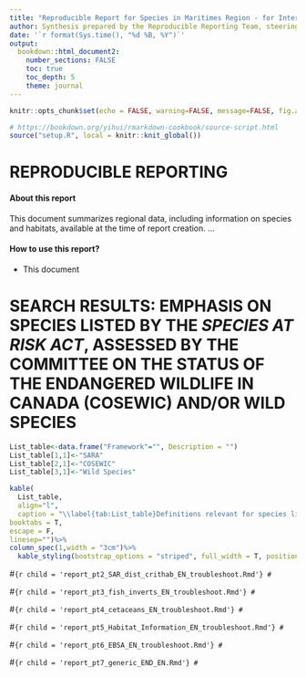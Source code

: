 ```yaml
---
title: "Reproducible Report for Species in Maritimes Region - for Internal DFO use only"
author: Synthesis prepared by the Reproducible Reporting Team, steering committee and advisors.
date: '`r format(Sys.time(), "%d %B, %Y")`'
output:
  bookdown::html_document2:
    number_sections: FALSE
    toc: true
    toc_depth: 5
    theme: journal
---
```

<style>
table {background-color: white !important;color: black !important;}
caption {color: black !important;}
a:link {color: #002080;}
a:visited {color: #008040;}
a:hover {color: #006080;}
</style>

```r
knitr::opts_chunk$set(echo = FALSE, warning=FALSE, message=FALSE, fig.align="left")
```

```r
# https://bookdown.org/yihui/rmarkdown-cookbook/source-script.html
source("setup.R", local = knitr::knit_global())
```

# **REPRODUCIBLE REPORTING**    

#### **About this report**    

This document summarizes regional data, including information on species and habitats, available at the time of report creation. …
 
#### **How to use this report?**    

  -  This document

# **SEARCH RESULTS: EMPHASIS ON SPECIES LISTED BY THE <i>SPECIES AT RISK ACT</i>, ASSESSED BY THE COMMITTEE ON THE STATUS OF THE ENDANGERED WILDLIFE IN CANADA (COSEWIC) AND/OR WILD SPECIES**    

```r
List_table<-data.frame("Framework"="", Description = "")
List_table[1,1]<-"SARA"
List_table[2,1]<-"COSEWIC"
List_table[3,1]<-"Wild Species"
```
```r
kable(
  List_table,
  align="l", 
  caption = "\\label{tab:List_table}Definitions relevant for species listed by <i>Species At Risk Act</i> (SARA), assessed by the Committee on the Status of Endangered Wildlife in Canada (COSEWIC), or included in the Wild Species listings.",
booktabs = T,
escape = F,
linesep="")%>%
column_spec(1,width = "3cm")%>%
  kable_styling(bootstrap_options = "striped", full_width = T, position = "left")
```

#```{r child = 'report_pt2_SAR_dist_crithab_EN_troubleshoot.Rmd'}
#```

#```{r child = 'report_pt3_fish_inverts_EN_troubleshoot.Rmd'}
#```

#```{r child = 'report_pt4_cetaceans_EN_troubleshoot.Rmd'}
#```

#```{r child = 'report_pt5_Habitat_Information_EN_troubleshoot.Rmd'}
#```

#```{r child = 'report_pt6_EBSA_EN_troubleshoot.Rmd'}
#```

#```{r child = 'report_pt7_generic_END_EN.Rmd'}
#```

